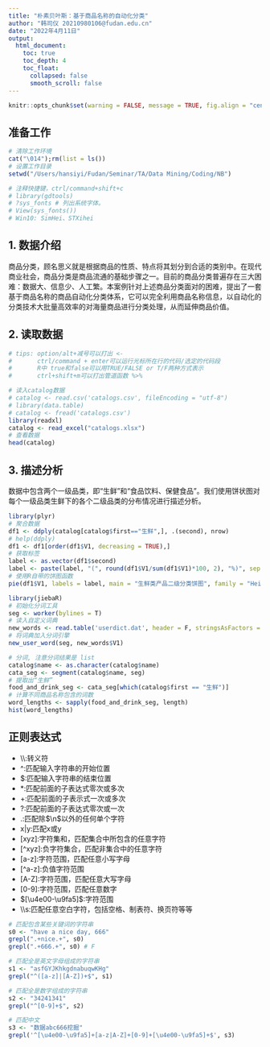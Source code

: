 ```yaml
---
title: "朴素贝叶斯：基于商品名称的自动化分类"
author: "韩司仪 20210980106@fudan.edu.cn"
date: "2022年4月11日"
output: 
  html_document:
    toc: true
    toc_depth: 4
    toc_float: 
      collapsed: false
      smooth_scroll: false
---
```


<style type="text/css">
h1.title{
  font-size: 38px;
  color: DarkRed;
  text-align: center;
}
h4.author{
  font-size: 18px;
  color: DarkRed;
  text-align: center;
}
h4.date {
  font-size: 18px;
  font-family: "Times New Roman", Times, serif;
  color: DarkBlue;
  text-align: center;
}

</style>

```r
knitr::opts_chunk$set(warning = FALSE, message = TRUE, fig.align = "center")
```


## 准备工作
```r
# 清除工作环境
cat("\014");rm(list = ls())
# 设置工作目录
setwd("/Users/hansiyi/Fudan/Seminar/TA/Data Mining/Coding/NB")

# 注释快捷键，ctrl/command+shift+c
# library(gdtools)
# ?sys_fonts # 列出系统字体。
# View(sys_fonts())
# Win10: SimHei、STXihei
```

## 1. 数据介绍         
商品分类，顾名思义就是根据商品的性质、特点将其划分到合适的类别中。在现代商业社会，商品分类是商品流通的基础步骤之一。目前的商品分类普遍存在三大困难：数据大、信息少、人工繁。本案例针对上述商品分类面对的困难，提出了一套基于商品名称的商品自动化分类体系，它可以完全利用商品名称信息，以自动化的分类技术大批量高效率的对海量商品进行分类处理，从而延伸商品价值。
         

## 2. 读取数据
```r
# tips: option/alt+减号可以打出 <- 
#       ctrl/command + enter可以运行光标所在行的代码/选定的代码段
#       R中 true和false可以用TRUE/FALSE or T/F两种方式表示
#       ctrl+shift+m可以打出管道函数 %>% 

# 读入catalog数据
# catalog <- read.csv('catalogs.csv', fileEncoding = "utf-8")
# library(data.table)
# catalog <- fread('catalogs.csv')
library(readxl)
catalog <- read_excel("catalogs.xlsx")
# 查看数据
head(catalog)
```

## 3. 描述分析       

数据中包含两个一级品类，即“生鲜”和“食品饮料、保健食品”。我们使用饼状图对每个一级品类生鲜下的各个二级品类的分布情况进行描述分析。
```r
library(plyr)
# 聚合数据
df1 <- ddply(catalog[catalog$first=="生鲜",], .(second), nrow)
# help(ddply)
df1 <- df1[order(df1$V1, decreasing = TRUE),]
# 获取标签
label <- as.vector(df1$second)   
label <- paste(label, "(", round(df1$V1/sum(df1$V1)*100, 2), "%)", sep = "") 
# 使用R自带的饼图函数
pie(df1$V1, labels = label, main = "生鲜类产品二级分类饼图", family = "Hei")
```

               
```r
library(jiebaR)
# 初始化分词工具
seg <- worker(bylines = T)
# 读入自定义词典
new_words <- read.table('userdict.dat', header = F, stringsAsFactors = F)
# 将词典加入分词引擎
new_user_word(seg, new_words$V1)

# 分词, 注意分词结果是 list
catalog$name <- as.character(catalog$name)
cata_seg <- segment(catalog$name, seg)
# 提取出“生鲜”
food_and_drink_seg <- cata_seg[which(catalog$first == "生鲜")]
# 计算不同商品名称包含的词数
word_lengths <- sapply(food_and_drink_seg, length)
hist(word_lengths)
```

## 正则表达式
* \\\\:转义符          
* ^:匹配输入字符串的开始位置
* $:匹配输入字符串的结束位置
* *:匹配前面的子表达式零次或多次
* +:匹配前面的子表示式一次或多次
* ?:匹配前面的子表达式零次或一次
* .:匹配除$\n$以外的任何单个字符
* x|y:匹配x或y
* \[xyz]:字符集和，匹配集合中所包含的任意字符
* \[^xyz]:负字符集合，匹配非集合中的任意字符
* \[a-z]:字符范围，匹配任意小写字母
* \[^a-z]:负值字符范围
* \[A-Z]:字符范围，匹配任意大写字母
* \[0-9]:字符范围，匹配任意数字
* $[\u4e00-\u9fa5]$:字符范围
* \\\\s:匹配任意空白字符，包括空格、制表符、换页符等等


```r
# 匹配包含某些关键词的字符串
s0 <- "have a nice day, 666"
grepl(".+nice.+", s0)
grepl(".+666.+", s0) # F

# 匹配全是英文字母组成的字符串
s1 <- "asfGYJKhkgdnabuqwKHg"
grepl("^([a-z]|[A-Z])+$", s1)

# 匹配全是数字组成的字符串
s2 <- "34241341"
grepl("^[0-9]+$", s2)

# 匹配中文
s3 <- "数据abc666挖掘"
grepl('^[\u4e00-\u9fa5]+[a-z|A-Z]+[0-9]+[\u4e00-\u9fa5]+$', s3)
```

















